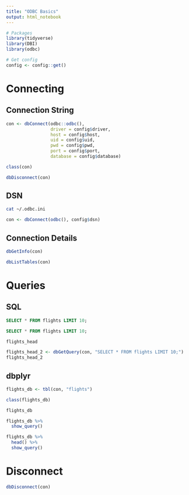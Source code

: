 ```yaml
---
title: "ODBC Basics"
output: html_notebook
---
```


```r
# Packages
library(tidyverse)
library(DBI)
library(odbc)

# Get config
config <- config::get()
```

# Connecting
## Connection String
```r
con <- dbConnect(odbc::odbc(), 
                 driver = config$driver,
                 host = config$host,
                 uid = config$uid,
                 pwd = config$pwd,
                 port = config$port,
                 database = config$database)
```

```r
class(con)
```


```r
dbDisconnect(con)
```

## DSN
```bash
cat ~/.odbc.ini
```

```r
con <- dbConnect(odbc(), config$dsn)
```

## Connection Details
```r
dbGetInfo(con)
```

```r
dbListTables(con)
```

# Queries
## SQL
```sql
SELECT * FROM flights LIMIT 10;
```


```sql
SELECT * FROM flights LIMIT 10;
```

```r
flights_head
```

```r
flights_head_2 <- dbGetQuery(con, "SELECT * FROM flights LIMIT 10;")
flights_head_2
```


## dbplyr
```r
flights_db <- tbl(con, "flights")
```

```r
class(flights_db)
```

```r
flights_db
```

```r
flights_db %>% 
  show_query()
```

```r
flights_db %>% 
  head() %>% 
  show_query()
```

# Disconnect
```r
dbDisconnect(con)
```
